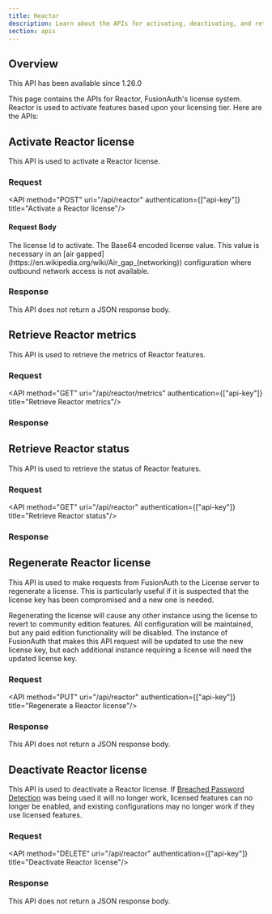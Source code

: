 ```yaml
---
title: Reactor
description: Learn about the APIs for activating, deactivating, and retrieving the status of a FusionAuth Reactor license.
section: apis
---
```


## Overview

<Aside type="version">
This API has been available since 1.26.0
</Aside>

This page contains the APIs for Reactor, FusionAuth's license system. Reactor is used to activate features based upon your licensing tier. Here are the APIs:


## Activate Reactor license

This API is used to activate a Reactor license.

### Request

<API method="POST" uri="/api/reactor" authentication={["api-key"]} title="Activate a Reactor license"/>

#### Request Body

<APIBlock>
  <APIField name="licenseId" type="String" required>
    The license Id to activate.
  </APIField>
  <APIField name="license" type="String" optional>
    The Base64 encoded license value. This value is necessary in an [air gapped](https://en.wikipedia.org/wiki/Air_gap_(networking)) configuration where outbound network access is not available.
  </APIField>
</APIBlock>

### Response

This API does not return a JSON response body.

<StandardPostResponseCodes never_search_error success_code="200" success_message="The request was successful. The response will be empty." />

## Retrieve Reactor metrics

This API is used to retrieve the metrics of Reactor features.

### Request

<API method="GET" uri="/api/reactor/metrics" authentication={["api-key"]} title="Retrieve Reactor metrics"/>

### Response

<StandardGetResponseCodes no_errors never_missing never_search_error />

<ReactorMetricsResponseBody />

## Retrieve Reactor status

This API is used to retrieve the status of Reactor features.

### Request

<API method="GET" uri="/api/reactor" authentication={["api-key"]} title="Retrieve Reactor status"/>

### Response

<StandardGetResponseCodes no_errors never_missing never_search_error />

<ReactorStatusResponseBody />

## Regenerate Reactor license

This API is used to make requests from FusionAuth to the License server to regenerate a license. This is particularly useful if it is suspected that the license key has been compromised and a new one is needed.

Regenerating the license will cause any other instance using the license to revert to community edition features. All configuration will be maintained, but any paid edition functionality will be disabled. The instance of FusionAuth that makes this API request will be updated to use the new license key, but each additional instance requiring a license will need the updated license key.

### Request

<API method="PUT" uri="/api/reactor" authentication={["api-key"]} title="Regenerate a Reactor license"/>

### Response

This API does not return a JSON response body.

<StandardPutResponseCodes never_search_error success_code="200" success_message="The request was successful. The response will be empty." />


## Deactivate Reactor license

This API is used to deactivate a Reactor license.
If [Breached Password Detection](/docs/operate/secure-and-monitor/breached-password-detection/) was being used it will no longer work, licensed features can no longer be enabled, and existing configurations may no longer work if they use licensed features.

### Request

<API method="DELETE" uri="/api/reactor" authentication={["api-key"]} title="Deactivate Reactor license"/>

### Response

This API does not return a JSON response body.

<StandardDeleteResponseCodes never_search_error success_code="200" success_message="The request was successful. The response will be empty." />
